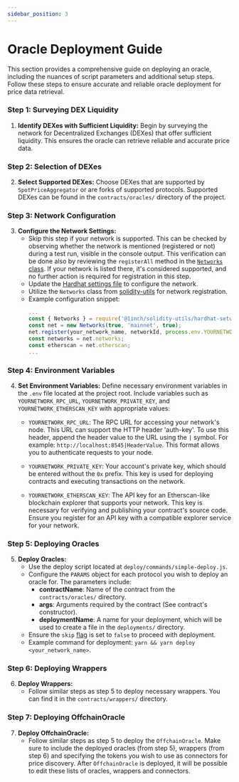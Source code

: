 ```yaml
---
sidebar_position: 3
---
```


# Oracle Deployment Guide

This section provides a comprehensive guide on deploying an oracle, including the nuances of script parameters and additional setup steps. Follow these steps to ensure accurate and reliable oracle deployment for price data retrieval.

### Step 1: Surveying DEX Liquidity

1. **Identify DEXes with Sufficient Liquidity:** Begin by surveying the network for Decentralized Exchanges (DEXes) that offer sufficient liquidity. This ensures the oracle can retrieve reliable and accurate price data.

### Step 2: Selection of DEXes

2. **Select Supported DEXes:** Choose DEXes that are supported by `SpotPriceAggregator` or are forks of supported protocols. Supported DEXes can be found in the `contracts/oracles/` directory of the project.

### Step 3: Network Configuration

3. **Configure the Network Settings:**
   - Skip this step if your network is supported. This can be checked by observing whether the network is mentioned (registered or not) during a test run, visible in the console output. This verification can be done also by reviewing the `registerAll` method in the [`Networks` class](https://github.com/1inch/solidity-utils/blob/master/hardhat-setup/networks.ts#L108-L128). If your network is listed there, it's considered supported, and no further action is required for registration in this step.
   - Update the [Hardhat settings file](https://github.com/1inch/spot-price-aggregator/blob/master/hardhat.config.js) to configure the network.
   - Utilize the `Networks` class from [solidity-utils](https://github.com/1inch/solidity-utils/blob/master/hardhat-setup/networks.ts) for network registration.
   - Example configuration snippet:
     ```javascript
     ...
     const { Networks } = require('@1inch/solidity-utils/hardhat-setup');
     const net = new Networks(true, 'mainnet', true);
     net.register(your_network_name, networkId, process.env.YOURNETWORK_RPC_URL, process.env.YOURNETWORK_PRIVATE_KEY, etherscan_network_name, process.env.YOURNETWORK_ETHERSCAN_KEY);
     const networks = net.networks;
     const etherscan = net.etherscan;
     ...
     ```

### Step 4: Environment Variables

4. **Set Environment Variables:** Define necessary environment variables in the `.env` file located at the project root. Include variables such as `YOURNETWORK_RPC_URL`, `YOURNETWORK_PRIVATE_KEY`, and `YOURNETWORK_ETHERSCAN_KEY` with appropriate values:

   - `YOURNETWORK_RPC_URL`: The RPC URL for accessing your network's node. This URL can support the HTTP header 'auth-key'. To use this header, append the header value to the URL using the `|` symbol. For example: `http://localhost:8545|HeaderValue`. This format allows you to authenticate requests to your node.

   - `YOURNETWORK_PRIVATE_KEY`: Your account's private key, which should be entered without the `0x` prefix. This key is used for deploying contracts and executing transactions on the network.

   - `YOURNETWORK_ETHERSCAN_KEY`: The API key for an Etherscan-like blockchain explorer that supports your network. This key is necessary for verifying and publishing your contract's source code. Ensure you register for an API key with a compatible explorer service for your network.

### Step 5: Deploying Oracles

5. **Deploy Oracles:**
   - Use the deploy script located at `deploy/commands/simple-deploy.js`.
   - Configure the `PARAMS` object for each protocol you wish to deploy an oracle for. The parameters include:
      - **contractName**: Name of the contract from the `contracts/oracles/` directory.
      - **args**: Arguments required by the contract (See contract's constructor).
      - **deploymentName**: A name for your deployment, which will be used to create a file in the `deployments/` directory.
   - Ensure the `skip` [flag](https://github.com/1inch/spot-price-aggregator/blob/master/deploy/commands/simple-deploy.js#L25) is set to `false` to proceed with deployment.
   - Example command for deployment: `yarn && yarn deploy <your_network_name>`.

### Step 6: Deploying Wrappers

6. **Deploy Wrappers:**
   - Follow similar steps as step 5 to deploy necessary wrappers. You can find it in the `contracts/wrappers/` directory. 

### Step 7: Deploying OffchainOracle

7. **Deploy OffchainOracle:**
   - Follow similar steps as step 5 to deploy the `OffchainOracle`. Make sure to include the deployed oracles (from step 5), wrappers (from step 6) and specifying the tokens you wish to use as connectors for price discovery. After `OffchainOracle` is deployed, it will be possible to edit these lists of oracles, wrappers and connectors.
   